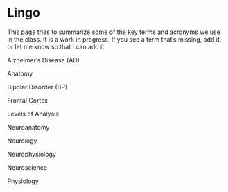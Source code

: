 # Lingo

This page tries to summarize some of the key terms and acronyms we use in the class.
It is a work in progress.
If you see a term that's missing, add it, or let me know so that I can add it.

Alzheimer's Disease (AD)

Anatomy

Bipolar Disorder (BP)

Frontal Cortex

Levels of Analysis

Neuroanatomy

Neurology

Neurophysiology

Neuroscience

Physiology

